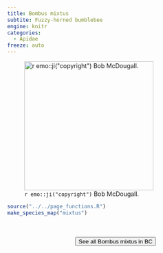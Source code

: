 ```yaml
---
title: Bombus mixtus
subtite: Fuzzy-horned bumblebee
engine: knitr
categories:
  - Apidae
freeze: auto
---
```

![`r emo::ji("copyright")` Bob McDougall.](https://inaturalist-open-data.s3.amazonaws.com/photos/218327472/medium.jpeg){height=300}





```r
source("../../page_functions.R")
make_species_map("mixtus")
```
<br><br>
<center>


<a href="https://inaturalist.ca/observations?place_id=7085&subview=map&taxon_id=319125"><button type="button" class="btn btn-secondary">See all Bombus mixtus in BC <i class="fa-solid fa-arrow-up-right-from-square"></i> </button></a>
</center>
